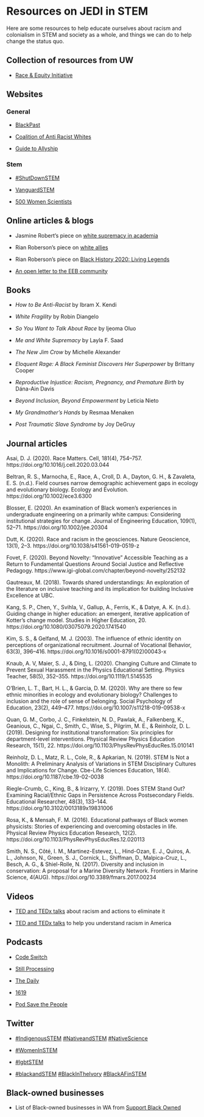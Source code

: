 # Resources on JEDI in STEM

Here are some resources to help educate ourselves about racism and colonialism in STEM and society as a whole, and things we can do to help change the status quo.

## Collection of resources from UW

* [Race & Equity Initiative](https://www.washington.edu/raceequity/2020/06/10/race-and-equity-resources/)

## Websites

### General

* [BlackPast](https://www.blackpast.org/)

* [Coalition of Anti Racist Whites](https://www.carw.org/)

* [Guide to Allyship](https://guidetoallyship.com/)

### Stem

* [#ShutDownSTEM](https://www.shutdownstem.com/)

* [VanguardSTEM](https://www.vanguardstem.com/)

* [500 Women Scientists](https://500womenscientists.org/)

## Online articles & blogs

* Jasmine Robert's piece on [white supremacy in academia](https://medium.com/the-faculty/white-academia-do-better-fa96cede1fc5)

* Rian Roberson's piece on [white allies](https://medium.com/@mxmetalrian/white-allies-give-your-black-and-brown-friends-some-space-71aeab400a15)

* Rian Roberson's piece on [Black History 2020: Living Legends](https://medium.com/@mxmetalrian/black-history-2020-living-legends-626965dadec9)

* [An open letter to the EEB community](https://medium.com/@solonorthrowan/an-open-letter-to-the-eeb-community-7bd89330e554)

## Books

* _How to Be Anti-Racist_ by Ibram X. Kendi

* _White Fragility_ by Robin Diangelo

* _So You Want to Talk About Race_ by Ijeoma Oluo

* _Me and White Supremacy_ by Layla F. Saad

* _The New Jim Crow_ by Michelle Alexander

* _Eloquent Rage: A Black Feminist Discovers Her Superpower_ by Brittany Cooper

* _Reproductive Injustice: Racism, Pregnancy, and Premature Birth_ by Dána-Ain Davis

* _Beyond Inclusion, Beyond Empowerment_ by Leticia Nieto

* _My Grandmother’s Hands_ by Resmaa Menaken

* _Post Traumatic Slave Syndrome_ by Joy DeGruy

## Journal articles

Asai, D. J. (2020). Race Matters. Cell, 181(4), 754–757. https://doi.org/10.1016/j.cell.2020.03.044

Beltran, R. S., Marnocha, E., Race, A., Croll, D. A., Dayton, G. H., & Zavaleta, E. S. (n.d.). Field courses narrow demographic achievement gaps in ecology and evolutionary biology. Ecology and Evolution. https://doi.org/10.1002/ece3.6300

Blosser, E. (2020). An examination of Black women’s experiences in undergraduate engineering on a primarily white campus: Considering institutional strategies for change. Journal of Engineering Education, 109(1), 52–71. https://doi.org/10.1002/jee.20304

Dutt, K. (2020). Race and racism in the geosciences. Nature Geoscience, 13(1), 2–3. https://doi.org/10.1038/s41561-019-0519-z

Fovet, F. (2020). Beyond Novelty: “Innovative” Accessible Teaching as a Return to Fundamental Questions Around Social Justice and Reflective Pedagogy. https://www.igi-global.com/chapter/beyond-novelty/252132

Gautreaux, M. (2018). Towards shared understandings: An exploration of the literature on inclusive teaching and its implication for building Inclusive Excellence at UBC.

Kang, S. P., Chen, Y., Svihla, V., Gallup, A., Ferris, K., & Datye, A. K. (n.d.). Guiding change in higher education: an emergent, iterative application of Kotter’s change model. Studies in Higher Education, 20. https://doi.org/10.1080/03075079.2020.1741540

Kim, S. S., & Gelfand, M. J. (2003). The influence of ethnic identity on perceptions of organizational recruitment. Journal of Vocational Behavior, 63(3), 396–416. https://doi.org/10.1016/s0001-8791(02)00043-x

Knaub, A. V, Maier, S. J., & Ding, L. (2020). Changing Culture and Climate to Prevent Sexual Harassment in the Physics Educational Setting. Physics Teacher, 58(5), 352–355. https://doi.org/10.1119/1.5145535

O’Brien, L. T., Bart, H. L., & Garcia, D. M. (2020). Why are there so few ethnic minorities in ecology and evolutionary biology? Challenges to inclusion and the role of sense of belonging. Social Psychology of Education, 23(2), 449–477. https://doi.org/10.1007/s11218-019-09538-x

Quan, G. M., Corbo, J. C., Finkelstein, N. D., Pawlak, A., Falkenberg, K., Geanious, C., Ngai, C., Smith, C., Wise, S., Pilgrim, M. E., & Reinholz, D. L. (2019). Designing for institutional transformation: Six principles for department-level interventions. Physical Review Physics Education Research, 15(1), 22. https://doi.org/10.1103/PhysRevPhysEducRes.15.010141

Reinholz, D. L., Matz, R. L., Cole, R., & Apkarian, N. (2019). STEM Is Not a Monolith: A Preliminary Analysis of Variations in STEM Disciplinary Cultures and Implications for Change. Cbe-Life Sciences Education, 18(4). https://doi.org/10.1187/cbe.19-02-0038

Riegle-Crumb, C., King, B., & Irizarry, Y. (2019). Does STEM Stand Out? Examining Racial/Ethnic Gaps in Persistence Across Postsecondary Fields. Educational Researcher, 48(3), 133–144. https://doi.org/10.3102/0013189x19831006

Rosa, K., & Mensah, F. M. (2016). Educational pathways of Black women physicists: Stories of experiencing and overcoming obstacles in life. Physical Review Physics Education Research, 12(2). https://doi.org/10.1103/PhysRevPhysEducRes.12.020113

Smith, N. S., Côté, I. M., Martinez-Estevez, L., Hind-Ozan, E. J., Quiros, A. L., Johnson, N., Green, S. J., Cornick, L., Shiffman, D., Malpica-Cruz, L., Besch, A. G., & Shiel-Rolle, N. (2017). Diversity and inclusion in conservation: A proposal for a Marine Diversity Network. Frontiers in Marine Science, 4(AUG). https://doi.org/10.3389/fmars.2017.00234

## Videos

* [TED and TEDx talks](https://www.youtube.com/playlist?list=PLDToukXRDVMSkxrabFfSb5u6cE82huRpD&fbclid=IwAR1nnLa9DPMjwp4GlzhGaIr-Hvrgs0hAlpBsW2qKZDSMODLnnDPJCJvV1GA) about racism and actions to eliminate it

* [TED and TEDx talks](https://www.ted.com/playlists/250/talks_to_help_you_understand_r) to help you understand racism in America

## Podcasts

* [Code Switch](https://www.npr.org/podcasts/510312/codeswitch)

* [Still Processing](https://www.nytimes.com/column/still-processing-podcast)

* [The Daily](https://www.nytimes.com/column/the-daily)

* [1619](https://www.nytimes.com/2020/01/23/podcasts/1619-podcast.html)

* [Pod Save the People](https://crooked.com/podcast-series/pod-save-the-people/)

## Twitter

* [#IndigenousSTEM](https://twitter.com/hashtag/disabledandSTEM) [#NativeandSTEM](https://twitter.com/hashtag/NativeandSTEM) [#NativeScience](https://twitter.com/hashtag/NativeScience)

* [#WomenInSTEM](https://twitter.com/hashtag/WomenInSTEM)

* [#lgbtSTEM](https://twitter.com/hashtag/lgbtSTEM)

* [#blackandSTEM](https://twitter.com/hashtag/blackandSTEM) [#BlackInTheIvory](https://twitter.com/hashtag/BlackInTheIvory) [#BlackAFinSTEM](https://twitter.com/hashtag/blackAFinSTEM)

## Black-owned businesses

* List of Black-owned businesses in WA from [Support Black Owned](https://www.supportblackowned.com/states/wa)